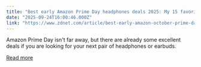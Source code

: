 ```yaml
---
title: "Best early Amazon Prime Day headphones deals 2025: My 15 favorites sales ahead of October"
date: "2025-09-24T16:00:46.000Z"
link: "https://www.zdnet.com/article/best-early-amazon-october-prime-day-headphones-deals/"
---
```


Amazon Prime Day isn't far away, but there are already some excellent deals if you are looking for your next pair of headphones or earbuds.

[Read more](https://www.zdnet.com/article/best-early-amazon-october-prime-day-headphones-deals/)
